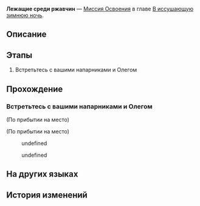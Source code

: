{{Дополнить|Диалоги.}}
{{Миссия Инфобокс
|id              = 1010802
|Название        = 
|Изображение     = Миссия Освоения Лежащие среди ржавчин.png
|Тип             = Миссия Освоения
|События         = 
|Глава           = В иссушающую зимнюю ночь
|Условия         = Завершена [[Миссия Освоения]] ''[[Лежащие среди ржавчин]]''
|Персонажи       = Броня; Дань Хэн; Зеле; Март 7; Олег; Первопроходец
|СтартЛокация    = [[Ярило-VI]] — [[Камнеград]]
|Локации         = Камнеград
|Предыдущая      = 
|Следующая       = Гнить или гореть
|Награды         = Опыт Освоения*200; Журнал приключений*5; Кредиты*8 000
}}
'''Лежащие среди ржавчин''' — [[Миссия Освоения]] в главе [[В иссушающую зимнюю ночь]].

==Описание==
{{Описание|<!--официальное описание из Перекрёстка судеб-->}}

==Этапы==
# Встретьтесь с вашими напарниками и Олегом

==Прохождение==
{{Дополнить}}


===Встретьтесь с вашими напарниками и Олегом===
{{Описание миссии|локация=Камнеград|Наташа сообщает вам, что Март 7 и Дань Хэн находятся вместе с Олегом, бригадиром Дикого Огня. Похоже, пока вас нет, ваши напарники так же делают свою работу...<br />По крайней мере, в этот раз вас не бросили, чтобы поиграть в прятки с детьми или подзаработать в Бойцовском клубе...<br />Короче говоря, отправляйтесь к вашим напарникам и посмотрите, чем они заняты.}}
{{Диалог Начало}}
;(По прибытии на место)

;(По прибытии на место)
:{{tx}}
<!--Unknown TalkSentence: 201230301-->
:{{Диалог|Стрелка}} undefined
:<!--Unknown TalkSentence: 201230302-->
:<!--Unknown TalkSentence: 201230303-->
:<!--Unknown TalkSentence: 201230304-->
:<!--Unknown TalkSentence: 201230305-->
:<!--Unknown TalkSentence: 201230306-->
:<!--Unknown TalkSentence: 201230307-->
:<!--Unknown TalkSentence: 201230308-->
:<!--Unknown TalkSentence: 201230309-->
:<!--Unknown TalkSentence: 201230310-->
:<!--Unknown TalkSentence: 201230311-->
:<!--Unknown TalkSentence: 201230312-->
:<!--Unknown TalkSentence: 201230313-->
:<!--Unknown TalkSentence: 201230314-->
:<!--Unknown TalkSentence: 201230315-->
:<!--Unknown TalkSentence: 201230316-->
:{{Диалог|Стрелка}} undefined
:<!--Unknown TalkSentence: 201230305-->
:<!--Unknown TalkSentence: 201230306-->
:<!--Unknown TalkSentence: 201230307-->
:<!--Unknown TalkSentence: 201230308-->
:<!--Unknown TalkSentence: 201230309-->
:<!--Unknown TalkSentence: 201230310-->
:<!--Unknown TalkSentence: 201230311-->
:<!--Unknown TalkSentence: 201230312-->
:<!--Unknown TalkSentence: 201230313-->
:<!--Unknown TalkSentence: 201230314-->
:<!--Unknown TalkSentence: 201230315-->
:<!--Unknown TalkSentence: 201230316-->
<!--Unknown TalkSentence: 201230305-->
<!--Unknown TalkSentence: 201230306-->
<!--Unknown TalkSentence: 201230307-->
<!--Unknown TalkSentence: 201230308-->
<!--Unknown TalkSentence: 201230309-->
<!--Unknown TalkSentence: 201230310-->
<!--Unknown TalkSentence: 201230311-->
<!--Unknown TalkSentence: 201230312-->
<!--Unknown TalkSentence: 201230313-->
<!--Unknown TalkSentence: 201230314-->
<!--Unknown TalkSentence: 201230315-->
<!--Unknown TalkSentence: 201230316-->
:<!--8-second delay-->
<!--Unknown TalkSentence: 201230201-->
<!--Unknown TalkSentence: 201230202-->
<!--Unknown TalkSentence: 201230203-->
<!--Unknown TalkSentence: 201230204-->
{{Диалог Конец}}

==На других языках==
{{На других языках
|en   = Lying in Rust
|zhs  = 躺在铁锈中
|zht  = 躺在鐵鏽中
|ja   = 錆の中に横たわる
|ko   = 쇳물에 눕힌 몸
|es   = Entre el óxido
|fr   = Au milieu de la rouille
|ru   = Лежащие среди ржавчин
|th   = เอนกายท่ามกลางสนิม
|vi   = Nằm Trong Gỉ Sắt
|de   = Im Rost liegen
|id   = Berbaring di Atas Besi Karat
|pt   = Na Ferrugem
}}

==История изменений==
{{История изменений|2.7}}
